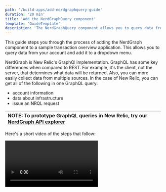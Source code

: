 ```yaml
---
path: '/build-apps/add-nerdgraphquery-guide'
duration: '20 min'
title: 'Add the NerdGraphQuery component'
template: 'GuideTemplate'
description: 'The NerdGraphQuery component allows you to query data from your account and add it to a dropdown menu in an application'
---
```


This guide steps you through the process of adding the NerdGraph component to a sample transaction overview application. This allows you to query data from your account and add it to a dropdown menu. 

NerdGraph is New Relic's GraphQl implementation. GraphQL has some key differences when compared to REST. For example, it's the client, not the server, that determines what data will be returned. Also, you can more easily collect data from multiple sources. In the case of New Relic, you can get all of the following in one GraphQL query:

* account information
* data about infrastructure
* issue an NRQL request

| NOTE: To prototype GraphQL queries in New Relic, try our [NerdGraph API explorer](https://api.newrelic.com/graphiql)|
| :------------- |

Here's a short video of the steps that follow:

<Video id="zxunt1u1as" type="wistia"/>

## Before you begin

This guide requires that you have the following:

- A GitHub account
- New Relic developer account
- API Key (the same key you set up in [Quick start](https://one.newrelic.com/launcher/developer-center.launcher?pane=eyJuZXJkbGV0SWQiOiJkZXZlbG9wZXItY2VudGVyLmRldmVsb3Blci1jZW50ZXIifQ==))
- The New Relic One [CLI](https://cli.nr-ext.net/installer.pkg) 


## Prepare the sample code

To get started, complete these steps to update the application UUID and run the sample application locally:

<Steps>

  <Step>

Clone the example applications from our [how-to GitHub repo](https://github.com/newrelic/nr1-how-to).

  </Step>

  <Step>

In your preferred text editor, open `/use-nerdgraphd/nerdlets/use-nerdgraph-nerdlet/index.js`.

  </Step>

  <Step>

Replace `<ADD YOUR ACCOUNT ID>` with your account id:

```js
this.accountId = <ADD YOUR ACCOUNT ID>;
```

| NOTE: Your account ID is viewable in the profile selection menu of the developer center (where you downloaded the New Relic One CLI). |
| :------------- |

</Step>

  <Step>

In the terminal, change to the `/nr1-howto/use-nerdgraph` directory.

```bash
cd /nr1-howto/use-nerdgraph
```
  </Step>

  <Step>

Execute these commands to update the UUID and serve the sample application:

```bash
nr1 nerdpack:uuid -gf
nr1 nerdpack:serve
```
  </Step>

  <Step>

Once the sample application is successfully served, go to the local New Relic One homepage: https://one.newrelic.com/?nerdpacks=local

  </Step>

  <Step>

Click ***Use NerdGraph***.

| NOTE: If you don't see any launchers, click ***Your applications***. |
| :------------- |

![Use Nerdgraph launcher](../images/use-nerdgraph-launcher.png)

  </Step>

</Steps>


After launching the ***Use NerdGraph*** application, you see a dashboard that gives an overview of the transactions in your New Relic account.

![Screenshot showing the sample transaction application](../images/no-name.png)

## Add the `NerdGraphQuery` component

Now you can add the `NerdGraphQuery` component to build a dropdown menu to change the account the application is viewing.

The first step is to import the `NerdGraphQuery` component into the application's `index.js` file.

| NOTE: If you need more details about our example below, see the APIs and components page on [https://developer.newrelic.com/client-side-sdk/index.html#data-fetching/NerdGraphQuery](https://developer.newrelic.com/client-side-sdk/index.html#data-fetching/NerdGraphQuery) |
| :------------- |

<Steps>
 
  <Step>

Add the `NerdGraphQuery` component into the first `StackItem` inside of the `return` in the `index.js` file:

```js
<NerdGraphQuery query={query} variables={variables}>
    {({loading, error, data}) => {
        console.log({loading, error, data})
        if (loading) {
            return <Spinner />;
        }
        if (error) {
            return 'Error!';
        }
        return null;
    }}
</NerdGraphQuery>
```

  </Step>

  <Step>

The `NerdGraphQuery` component takes query object that states the source you’d like to access and the data you want to have returned. Add the following code to your `index.js` file in the `render` method:

```js
const query = `
    query($id: Int!) {
        actor {
            account(id: $id) {
                name
            }
        }
    }
`;
```

  </Step>

  <Step>

In the browser console, note that you can see the data from your query returned in an object following the same structure of the object provided in the initial query:

![BROWSER CONSOLE IMAGE](../images/console-screenshot.png)

  </Step>

  <Step>

To take the data returned by the NerdGraph query and display it in the application, replace the `return null` in the current `NerdGraphQuery` component with this `return` statement:

```js
return <HeadingText>{data.actor.account.name} Apps:</HeadingText>;
```
  </Step>

</Steps>

When you go back to the browser and view your application, you see a new headline showing the name of your account returned from NerdGraph.

![App Image](../images/with-name.png)

## How to use `NerdGraphQuery.query`

So far, you have implemented the NerdGraphQuery component with the application's `render` method and displayed the return data within the transaction overview application.

Now, you need to make it possible to query NerdGraph outside of the `render` method and save the returned data for later usage throughout the New Relic One application. To do this, use the `NerdGraphQuery.query` method within the `componentDidMount` react lifecycle method.

<Steps>

  <Step>

Add the following code into the `index.js` just under the `constructor.` When you add this, here's what happens after the HTML in the `render` method is successfully rendered and the `componentDidMount` lifecycle method has been called:

* The `NerdGraphQuery.query` method calls with the query object to get your account data will be stored in a variable called `accounts`. 
* Once the response comes back from NerdGraph, the results are logged to the browser console for your viewing, processed, and stored into the application state.

```js
componentDidMount(){
    const accountId = this.state;
    const gql = `{ actor { accounts { id name } } }`;

    const accounts = NerdGraphQuery.query({query: gql})
    accounts.then(results => {
        console.log('Nerdgraph Response:', results);
        const accounts = results.data.actor.accounts.map(account => {
            return account;
        });
        const account = accounts.length > 0 && accounts[0];
        this.setState({ selectedAccount: account, accounts });
    }).catch((error) => { console.log('Nerdgraph Error:', error); })
}
```

  </Step>

  <Step>

After the data is stored into state, we want to use it to display and account selection for users to change accounts and update the application quickly. Add the following code into the second `StackItem` in the `index.js` `return` statement.

```js
{accounts &&
    <StackItem>
        <Select value={selectedAccount} onChange={(evt, value) => this.selectAccount(value)}>
        {accounts.map(a => {
            return <SelectItem key={a.id} value={a}>
            {a.name}
            </SelectItem>
        })}
        </Select>
    </StackItem>
}
```
  </Step>

  <Step>

Look at the application in your browser, and note the following:

* The dropdown menu displays the data returned from the `NerdGraphQuery.query` and allows you to select an account. 
* After you select a new account, the application shows data from the new selection.

![App Complete](../images/complete.png)

  </Step>

</Steps>

The final `index.js` file should have code similar to the code below. This completed sample code is in your nerdlet `final.js`.

```js
import React from 'react';
import { PlatformStateContext, NerdGraphQuery, Spinner, HeadingText, Grid, GridItem, Stack, StackItem, Select, SelectItem, AreaChart, TableChart, PieChart } from 'nr1'
import { timeRangeToNrql } from '@newrelic/nr1-community';

// https://docs.newrelic.com/docs/new-relic-programmable-platform-introduction

export default class UseNerdgraphNerdletNerdlet extends React.Component {
    constructor(props){
        super(props)
        this.state = {
            accountId: <YOUR ACCOUNT ID>,
            accounts: null,
            selectedAccount: null,
        }
    }

    componentDidMount(){
        const accountId = this.state;
        const gql = `{ actor { accounts { id name } } }`;

        const accounts =  NerdGraphQuery.query({query: gql})
        accounts.then(results => {
            console.log('Nerdgraph Response:', results);
            const accounts = results.data.actor.accounts.map(account => {
                return account;
            });
            const account = accounts.length > 0 && accounts[0];
            this.setState({ selectedAccount: account, accounts });
        }).catch((error) => { console.log('Nerdgraph Error:', error); })
    }

    selectAccount(option) {
        this.setState({ accountId: option.id,selectedAccount: option });
    }


    render() {
        const { accountId, accounts, selectedAccount  } = this.state;
        console.log({accountId, accounts, selectedAccount});

        const query = `
            query($id: Int!) {
                actor {
                    account(id: $id) {
                        name
                    }
                }
            }
        `;

        const variables = {
        id: accountId,
        };

        const avgResTime = `SELECT average(duration) FROM Transaction FACET appName TIMESERIES AUTO `;
        const trxOverview = `FROM Transaction SELECT count(*) as 'Transactions', apdex(duration) as 'apdex', percentile(duration, 99, 95) FACET appName `;
        const errCount = `FROM TransactionError SELECT count(*) as 'Transaction Errors' FACET error.message `;
        const responseCodes = `SELECT count(*) as 'Response Code' FROM Transaction FACET httpResponseCode `;

        return (
            <Stack
                fullWidth
                horizontalType={Stack.HORIZONTAL_TYPE.FILL}
                gapType={Stack.GAP_TYPE.EXTRA_LOOSE}
                spacingType={[Stack.SPACING_TYPE.MEDIUM]}
                directionType={Stack.DIRECTION_TYPE.VERTICAL}>
                <StackItem>
                    <NerdGraphQuery query={query} variables={variables}>
                        {({loading, error, data}) => {
                            if (loading) {
                                return <Spinner />;
                            }

                            if (error) {
                                return 'Error!';
                            }

                            return <HeadingText>{data.actor.account.name} Apps:</HeadingText>;
                        }}
                    </NerdGraphQuery>
                </StackItem>
                {accounts &&
                    <StackItem>
                        <Select value={selectedAccount} onChange={(evt, value) => this.selectAccount(value)}>
                        {accounts.map(a => {
                            return <SelectItem key={a.id} value={a}>
                            {a.name}
                            </SelectItem>
                        })}
                        </Select>
                    </StackItem>
                }
                <StackItem>
                <hr />
                    <PlatformStateContext.Consumer>
                    {(PlatformState) => {
                        /* Taking a peek at the PlatformState */
                        const since = timeRangeToNrql(PlatformState);
                        return (
                        <>
                            <Grid
                            className="primary-grid"
                            spacingType={[Grid.SPACING_TYPE.NONE, Grid.SPACING_TYPE.NONE]}
                            >
                                <GridItem className="primary-content-container" columnSpan={6}>
                                    <main className="primary-content full-height">
                                    <HeadingText spacingType={[HeadingText.SPACING_TYPE.MEDIUM]} type={HeadingText.TYPE.HEADING_4}>
                                        Transaction Overview
                                    </HeadingText>
                                    <TableChart fullWidth accountId={accountId} query={trxOverview+since} />
                                    </main>
                                </GridItem>
                                <GridItem className="primary-content-container" columnSpan={6}>
                                    <main className="primary-content full-height">
                                    <HeadingText spacingType={[HeadingText.SPACING_TYPE.MEDIUM]} type={HeadingText.TYPE.HEADING_4}>
                                        Average Response Time
                                    </HeadingText>
                                    <AreaChart fullWidth accountId={accountId} query={avgResTime+since} />
                                    </main>
                                </GridItem>
                                <GridItem className="primary-content-container" columnSpan={6}>
                                    <main className="primary-content full-height">
                                    <HeadingText spacingType={[HeadingText.SPACING_TYPE.MEDIUM]} type={HeadingText.TYPE.HEADING_4}>
                                        Response Code
                                    </HeadingText>
                                    <PieChart fullWidth accountId={accountId} query={responseCodes+since} />
                                    </main>
                                </GridItem>
                                <GridItem className="primary-content-container" columnSpan={6}>
                                    <main className="primary-content full-height">
                                    <HeadingText spacingType={[HeadingText.SPACING_TYPE.MEDIUM]} type={HeadingText.TYPE.HEADING_4}>
                                        Transaction Errors
                                    </HeadingText>
                                    <PieChart fullWidth accountId={accountId} query={errCount+since} />
                                    </main>
                                </GridItem>
                            </Grid>
                        </>
                        );
                    }}
                    </PlatformStateContext.Consumer>
                </StackItem>
            </Stack>
        )
    }
}

```

## Summary

If you completed all the steps in this example, you successfully queried data from your account using the `NerdGraphQuery` component. The `NerdGraphQuery.query` method allowed you to separate data queries from visualization. For more experience querying your data with NerdGraph, experiment with New Relic's [NerdGraph API explorer](https://api.newrelic.com/graphiql).

## Related information

- [New Relic documentation](https://docs.newrelic.com)



